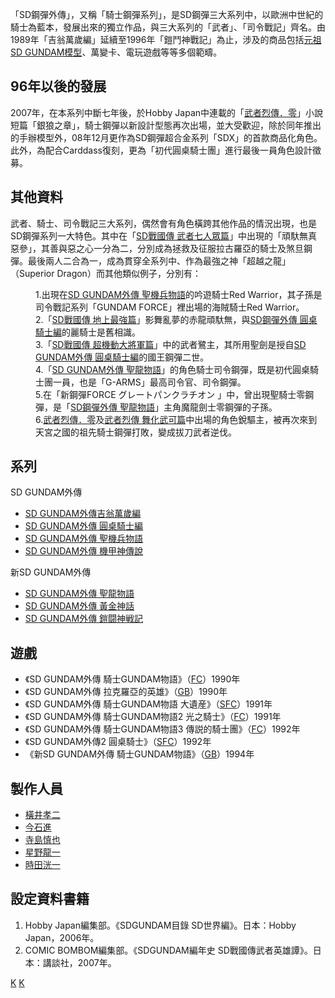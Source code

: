 {{noteTA
|T=zh-cn:SD高达外传;zh-tw:SD鋼彈外傳;zh-hk:SD高達外傳;
|1=zh-cn:高达;zh-tw:鋼彈;zh-hk:高達;
|2=zh-cn:帝皇高达;zh-tw:國王鋼彈;zh-hk:帝皇高達;
|3=zh-cn:吉翁万岁;zh-tw:吉翁萬歲;zh-hk:捷古自護;
}}

「SD鋼彈外傳」，又稱「騎士鋼彈系列」，是SD鋼彈三大系列中，以歐洲中世紀的騎士為藍本，發展出來的獨立作品，與三大系列的「武者」、「司令戰記」齊名。由1989年「吉翁萬歲編」延續至1996年「鎧鬥神戰記」為止，涉及的商品包括[[元祖SD_GUNDAM模型|元祖SD GUNDAM模型]]、萬變卡、電玩遊戲等等多個範疇。

== 96年以後的發展 ==

2007年，在本系列中斷七年後，於Hobby Japan中連載的「[[武者烈傳．零|武者烈傳．零]]」小說短篇「銀狼之章」，騎士鋼彈以新設計型態再次出場，並大受歡迎，除於同年推出的手辦模型外，08年12月更作為SD鋼彈超合金系列「SDX」的首款商品化角色。此外，為配合Carddass復刻，更為「初代圓桌騎士團」進行最後一員角色設計徵募。

== 其他資料 ==

武者、騎士、司令戰記三大系列，偶然會有角色橫跨其他作品的情況出現，也是SD鋼彈系列一大特色。其中在「[[SD戰國傳_武者七人眾篇|SD戰國傳 武者七人眾篇]]」中出現的「頑馱無真惡參」，其善與惡之心一分為二，分別成為拯救及征服拉古羅亞的騎士及煞旦鋼彈。最後兩人二合為一，成為貫穿全系列中、作為最強之神「超越之龍」（Superior Dragon）而其他類似例子，分別有：

:1.出現在[[SD_GUNDAM外傳_聖機兵物語|SD GUNDAM外傳 聖機兵物語]]的吟遊騎士Red Warrior，其子孫是司令戰記系列「GUNDAM FORCE」裡出場的海賊騎士Red Warrior。
:2.「[[SD戰國傳_地上最強篇|SD戰國傳 地上最強篇]]」影舞亂夢的赤龍頑馱無，與[[SD鋼彈外傳_圓桌騎士編|SD鋼彈外傳 圓桌騎士編]]的麗騎士是舊相識。
:3.「[[SD戰國傳_超機動大將軍篇|SD戰國傳 超機動大將軍篇]]」中的武者鷺主，其所用聖劍是授自[[SD_GUNDAM外傳_圓桌騎士編|SD GUNDAM外傳 圓桌騎士編]]的國王鋼彈二世。
:4.「[[SD_GUNDAM外傳_聖龍物語|SD GUNDAM外傳 聖龍物語]]」的角色騎士司令鋼彈，既是初代圓桌騎士團一員，也是「G-ARMS」最高司令官、司令鋼彈。
:5.在「新鋼彈FORCE グレートパンクラチオン 」中，曾出現聖騎士零鋼彈，是「[[SD鋼彈外傳_聖龍物語|SD鋼彈外傳 聖龍物語]]」主角魔龍劍士零鋼彈的子孫。
:6.[[武者烈傳．零|武者烈傳．零]]及[[武者烈傳_舞化武可篇|武者烈傳 舞化武可篇]]中出場的角色銳驅主，被再次來到天宮之國的祖先騎士鋼彈打敗，變成拔刀武者逆伐。

== 系列 ==
SD GUNDAM外傳
*[[SD_GUNDAM外傳|SD GUNDAM外傳吉翁萬歲編]]
*[[SD_GUNDAM外傳_圓桌騎士編|SD GUNDAM外傳 圓桌騎士編]]
*[[SD_GUNDAM外傳_聖機兵物語|SD GUNDAM外傳 聖機兵物語]]
*[[SD_GUNDAM外傳_機甲神傳說|SD GUNDAM外傳 機甲神傳說]]
新SD GUNDAM外傳
*[[SD_GUNDAM外傳_聖龍物語|SD GUNDAM外傳 聖龍物語]]
*[[SD_GUNDAM外傳_黃金神話|SD GUNDAM外傳 黃金神話]]
*[[SD_GUNDAM外傳_鎧闘神戦記|SD GUNDAM外傳 鎧闘神戦記]]

== 遊戲 ==
*《SD GUNDAM外傳 騎士GUNDAM物語》（[[紅白機|FC]]）1990年
*《SD GUNDAM外傳 拉克羅亞的英雄》（[[GameBoy|GB]]）1990年
*《SD GUNDAM外傳 騎士GUNDAM物語 大遺産》（[[超級任天堂|SFC]]）1991年
*《SD GUNDAM外傳 騎士GUNDAM物語2 光之騎士》（[[超級任天堂|FC]]）1991年
*《SD GUNDAM外傳 騎士GUNDAM物語3 傳説的騎士團》（[[超級任天堂|FC]]）1992年
*《SD GUNDAM外傳2 圓桌騎士》（[[超級任天堂|SFC]]）1992年
*《新SD GUNDAM外傳 騎士GUNDAM物語》（[[GameBoy|GB]]）1994年

== 製作人員 ==
* [[橫井孝二|橫井孝二]]
* [[今石進|今石進]]
* [[寺島慎也|寺島慎也]]
* [[星野龍一|星野龍一]]
* [[時田洸一|時田洸一]]

== 設定資料書籍 ==
#Hobby Japan編集部。《SDGUNDAM目錄 SD世界編》。日本：Hobby Japan，2006年。
#COMIC BOMBOM編集部。《SDGUNDAM編年史 SD戰國傳武者英雄譚》。日本：講談社，2007年。

[[Category:SD_GUNDAM|K]]
[[Category:SD_GUNDAM外傳|K]]